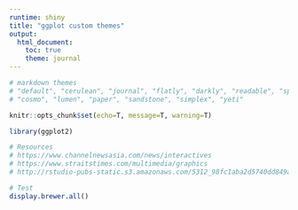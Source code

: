 ---
runtime: shiny
title: "ggplot custom themes"
output: 
  html_document:
    toc: true
    theme: journal
---

```{r echo=FALSE}
# markdown themes
# "default", "cerulean", "journal", "flatly", "darkly", "readable", "spacelab", "united",
# "cosmo", "lumen", "paper", "sandstone", "simplex", "yeti"
```

```{r echo=FALSE}
knitr::opts_chunk$set(echo=T, message=T, warning=T)
```

```{r}
library(ggplot2)
```

```{r echo=FALSE}
# Resources
# https://www.channelnewsasia.com/news/interactives
# https://www.straitstimes.com/multimedia/graphics
# http://rstudio-pubs-static.s3.amazonaws.com/5312_98fc1aba2d5740dd849a5ab797cc2c8d.html
```

```{r}
# Test
display.brewer.all()  
```